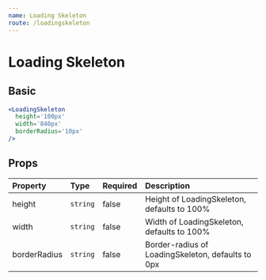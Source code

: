 ```yaml
---
name: Loading Skeleton
route: /loadingskeleton
---
```



# Loading Skeleton

## Basic

<LoadingSkeletonContainer />

```jsx
<LoadingSkeleton 
  height='100px'
  width='840px'
  borderRadius='10px'
/>
```

## Props

| Property                | Type                    | Required  | Description                                 |
| :-------                | :---                    | :-------  | :----------                                 |
| height                  | `string`                 | false     | Height of LoadingSkeleton, defaults to 100%              |
| width                   | `string`                | false     | Width of LoadingSkeleton, defaults to 100%                   |
| borderRadius            | `string`                | false     | Border-radius of LoadingSkeleton, defaults to 0px     |

